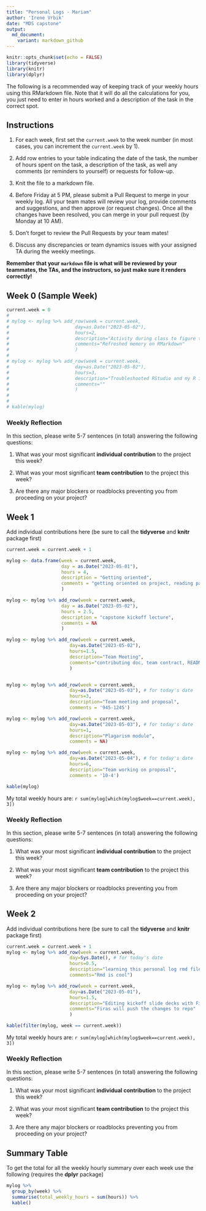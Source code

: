 ```yaml
---
title: "Personal Logs - Mariam"
author: 'Irene Vrbik'
date: "MDS capstone"
output:
  md_document:
    variant: markdown_github
---
```


```r
knitr::opts_chunk$set(echo = FALSE)
library(tidyverse)
library(knitr)
library(dplyr)
```

The following is a recommended way of keeping track of your weekly hours using this RMarkdown file.
Note that it will do all the calculations for you, you just need to enter in hours worked and a description of the task in the correct spot.


## Instructions

1. For each week, first set the `current.week` to the week number (in most cases, you can increment the `current.week` by 1). 

2. Add row entries to your table indicating the date of the task, the number of hours spent on the task, a description of the task, as well any comments (or reminders to yourself) or requests for follow-up.

3. Knit the file to a markdown file.

4. Before Friday at 5 PM, please submit a Pull Request to merge in your weekly log. All your team mates will review your log, provide comments and suggestions, and then approve (or request changes). Once all the changes have been resolved, you can merge in your pull request (by Monday at 10 AM).

5. Don't forget to review the Pull Requests by your team mates!

6. Discuss any discrepancies or team dynamics issues with your assigned TA during the weekly meetings.

**Remember that your `markdown` file is what will be reviewed by your teammates, the TAs, and the instructors, so just make sure it renders correctly!**

## Week 0 (Sample Week)

```r
current.week = 0
# 
# mylog <- mylog %>% add_row(week = current.week,
#                        day=as.Date("2023-05-02"),
#                        hours=2,
#                        description="Activity during class to figure this out",
#                        comments="Refreshed memory on RMarkdown"
#                        )
# 
# mylog <- mylog %>% add_row(week = current.week,
#                        day=as.Date("2023-05-02"), 
#                        hours=3,
#                        description="Troubleshooted RStudio and my R installation",
#                        comments=""
#                        )
# 
# 
# kable(mylog)
```


### Weekly Reflection

In this section, please write 5-7 sentences (in total) answering the following questions:

1. What was your most significant **individual contribution** to the project this week?

1. What was your most significant **team contribution** to the project this week?

1. Are there any major blockers or roadblocks preventing you from proceeding on your project?


## Week 1

Add individual contributions here (be sure to call the **tidyverse** and **knitr** package first)
```r
current.week = current.week + 1

mylog <- data.frame(week = current.week, 
                    day = as.Date("2023-05-01"),
                    hours = 4,
                    description = "Getting oriented",
                    comments = "getting oriented on project, reading papers, etc."
                    )

mylog <- mylog %>% add_row(week = current.week, 
                    day = as.Date("2023-05-02"),
                    hours = 2.5,
                    description = "capstone kickoff lecture",
                    comments = NA
                    )

mylog <- mylog %>% add_row(week = current.week,
                       day=as.Date("2023-05-02"), 
                       hours=1.5,
                       description="Team Meeting",
                       comments="contributing doc, team contract, README, etc."
                       )


mylog <- mylog %>% add_row(week = current.week,
                       day=as.Date("2023-05-03"), # for today's date
                       hours=3,
                       description="Team meeting and proposal", 
                       comments = '945-1245')

mylog <- mylog %>% add_row(week = current.week,
                       day=as.Date("2023-05-03"), # for today's date
                       hours=1,
                       description="Plagarism module", 
                       comments = NA)

mylog <- mylog %>% add_row(week = current.week,
                       day=as.Date("2023-05-04"), # for today's date
                       hours=6,
                       description="Team working on proposal", 
                       comments = '10-4')

kable(mylog)
```
My total weekly hours are: `r sum(mylog[which(mylog$week==current.week), 3])`

### Weekly Reflection

In this section, please write 5-7 sentences (in total) answering the following questions:

1. What was your most significant **individual contribution** to the project this week?

1. What was your most significant **team contribution** to the project this week?

1. Are there any major blockers or roadblocks preventing you from proceeding on your project?

## Week 2

Add individual contributions here (be sure to call the **tidyverse** and **knitr** package first)
```r
current.week = current.week + 1
mylog <- mylog %>% add_row(week = current.week,
                       day=Sys.Date(), # for today's date
                       hours=0.5,
                       description="learning this personal log rmd file",
                       comments="Rmd is cool")

mylog <- mylog %>% add_row(week = current.week,
                       day=as.Date("2023-05-01"), 
                       hours=1.5,
                       description="Editing kickoff slide decks with Firas",
                       comments="Firas will push the changes to repo"
                       )

kable(filter(mylog, week == current.week))
```
My total weekly hours are: `r sum(mylog[which(mylog$week==current.week), 3])`

### Weekly Reflection

In this section, please write 5-7 sentences (in total) answering the following questions:

1. What was your most significant **individual contribution** to the project this week?

1. What was your most significant **team contribution** to the project this week?

1. Are there any major blockers or roadblocks preventing you from proceeding on your project?

## Summary Table

To get the total for all the weekly hourly summary over each week use the following (requires the **dplyr** package)
```r
mylog %>% 
  group_by(week) %>% 
  summarise(total_weekly_hours = sum(hours)) %>%
  kable()
```